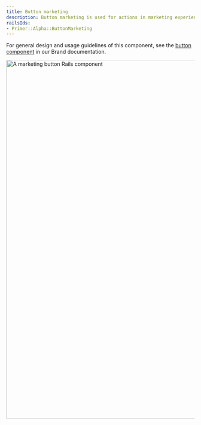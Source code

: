 ```yaml
---
title: Button marketing
description: Button marketing is used for actions in marketing experiences, such as forms.
railsIds:
- Primer::Alpha::ButtonMarketing
---
```



For general design and usage guidelines of this component, see the [button component](https://primer.style/brand/components/Button#usage) in our Brand documentation.

<img
  src="https://github.com/primer/design/assets/586552/1abfae09-27e7-419d-8c69-abb3122f5928"
  role="presentation"
  width="960"
  alt="A marketing button Rails component"
/>
